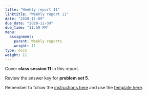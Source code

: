 ```yaml
---
title: "Weekly report 11"
linktitle: "Weekly report 11"
date: "2020-11-09"
due_date: "2020-11-09"
due_time: "11:59 PM"
menu:
  assignment:
    parent: Weekly reports
    weight: 11
type: docs
weight: 11
---
```


Cover **class session 11** in this report.

Review the answer key for **problem set 5**.

Remember to follow the [instructions here](/assignment/#weekly-reports-1) and use the [template here](/assignment/weekly-reports/).
